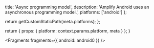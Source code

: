                   
  title: 'Async programming model',
  description: 'Amplify Android uses an asynchronous programming model.',
  platforms: ['android']
};

  return getCustomStaticPath(meta.platforms);
};

  return {
    props: {
      platform: context.params.platform,
      meta
    }
  };
}
          



<Fragments fragments={{ android: android0 }} />
